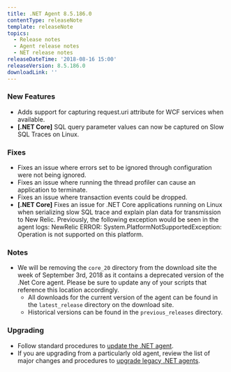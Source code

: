 ```yaml
---
title: .NET Agent 8.5.186.0
contentType: releaseNote
template: releaseNote
topics:
  - Release notes
  - Agent release notes
  - NET release notes
releaseDateTime: '2018-08-16 15:00'
releaseVersion: 8.5.186.0
downloadLink: ''
---
```


### New Features

* Adds support for capturing request.uri attribute for WCF services when available.
* **\[.NET Core]** SQL query parameter values can now be captured on Slow SQL Traces on Linux.

### Fixes

* Fixes an issue where errors set to be ignored through configuration were not being ignored.
* Fixes an issue where running the thread profiler can cause an application to terminate.
* Fixes an issue where transaction events could be dropped.
* **\[.NET Core]** Fixes an issue for .NET Core applications running on Linux when serializing slow SQL trace and explain plan data for transmission to New Relic. Previously, the following exception would be seen in the agent logs: NewRelic ERROR: System.PlatformNotSupportedException: Operation is not supported on this platform.

### Notes

* We will be removing the `core_20` directory from the download site the week of September 3rd, 2018 as it contains a deprecated version of the .Net Core agent. Please be sure to update any of your scripts that reference this location accordingly.
  * All downloads for the current version of the agent can be found in the `latest_release` directory on the download site.
  * Historical versions can be found in the `previous_releases` directory.

### Upgrading

* Follow standard procedures to [update the .NET agent](/docs/agents/net-agent/installation-configuration/update-net-agent).
* If you are upgrading from a particularly old agent, review the list of major changes and procedures to [upgrade legacy .NET agents](/docs/agents/net-agent/troubleshooting/upgrade-legacy-net-agents).
